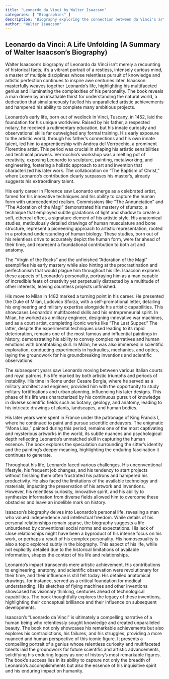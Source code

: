 ```yaml
---
title: "Leonardo da Vinci by Walter Isaacson"
categories: [ "Biographies" ]
description: "Biography exploring the connection between da Vinci's art and scientific pursuits"
author: "Walter Isaacson"
---
```

## Leonardo da Vinci: A Life Unfolding (A Summary of Walter Isaacson's Biography)

Walter Isaacson's biography of Leonardo da Vinci isn't merely a recounting of historical facts; it's a vibrant portrait of a restless, intensely curious mind, a master of multiple disciplines whose relentless pursuit of knowledge and artistic perfection continues to inspire awe centuries later.  Isaacson masterfully weaves together Leonardo's life, highlighting his multifaceted genius and illuminating the complexities of his personality.  The book reveals a man driven by an insatiable thirst for understanding the natural world, a dedication that simultaneously fuelled his unparalleled artistic achievements and hampered his ability to complete many ambitious projects.

Leonardo's early life, born out of wedlock in Vinci, Tuscany, in 1452, laid the foundation for his unique worldview. Raised by his father, a respected notary, he received a rudimentary education, but his innate curiosity and observational skills far outweighed any formal training. His early exposure to the artistic world, through his father's connections and his own innate talent, led him to apprenticeship with Andrea del Verrocchio, a prominent Florentine artist. This period was crucial in shaping his artistic sensibilities and technical prowess.  Verrocchio's workshop was a melting pot of creativity, exposing Leonardo to sculpture, painting, metalworking, and engineering, fostering a holistic approach to art and invention that characterized his later work.  The collaboration on "The Baptism of Christ," where Leonardo's contribution clearly surpasses his master's, already suggests his extraordinary talent.

His early career in Florence saw Leonardo emerge as a celebrated artist, famed for his innovative techniques and his ability to capture the human form with unprecedented realism.  Commissions like "The Annunciation" and "The Adoration of the Magi" demonstrated his mastery of sfumato, a technique that employed subtle gradations of light and shadow to create a soft, ethereal effect, a signature element of his artistic style.  His anatomical studies, meticulously detailed drawings of human musculature and bone structure, represent a pioneering approach to artistic representation, rooted in a profound understanding of human biology.  These studies, born out of his relentless drive to accurately depict the human form, were far ahead of their time, and represent a foundational contribution to both art and anatomy.

The "Virgin of the Rocks" and the unfinished "Adoration of the Magi" exemplifies his early mastery while also hinting at the procrastination and perfectionism that would plague him throughout his life.  Isaacson explores these aspects of Leonardo's personality, portraying him as a man capable of incredible feats of creativity yet perpetually distracted by a multitude of other interests, leaving countless projects unfinished.

His move to Milan in 1482 marked a turning point in his career.  He presented the Duke of Milan, Ludovico Sforza, with a self-promotional letter, detailing his engineering and military expertise alongside his artistic capabilities.  This showcases Leonardo's multifaceted skills and his entrepreneurial spirit. In Milan, he worked as a military engineer, designing innovative war machines, and as a court artist, completing iconic works like "The Last Supper."  The latter, despite the experimental techniques used leading to its rapid deterioration, remains one of the most famous and influential paintings in history, demonstrating his ability to convey complex narratives and human emotions with breathtaking skill.  In Milan, he was also immersed in scientific exploration, conducting experiments in hydraulics, mechanics, and optics, laying the groundwork for his groundbreaking inventions and scientific observations.

The subsequent years saw Leonardo moving between various Italian courts and royal patrons, his life marked by both artistic triumphs and periods of instability.  His time in Rome under Cesare Borgia, where he served as a military architect and engineer, provided him with the opportunity to study military fortifications and urban planning, influencing his later designs.  This phase of his life was characterized by his continuous pursuit of knowledge in diverse scientific fields such as botany, geology, and anatomy, leading to his intricate drawings of plants, landscapes, and human bodies.

His later years were spent in France under the patronage of King Francis I, where he continued to paint and pursue scientific endeavors.  The enigmatic "Mona Lisa," painted during this period, remains one of the most captivating and mysterious artworks in the world, its subtle nuances and psychological depth reflecting Leonardo's unmatched skill in capturing the human essence.  The book explores the speculation surrounding the sitter’s identity and the painting’s deeper meaning, highlighting the enduring fascination it continues to generate.

Throughout his life, Leonardo faced various challenges. His unconventional lifestyle, his frequent job changes, and his tendency to start projects without finishing them often frustrated his patrons and hampered his productivity. He also faced the limitations of the available technology and materials, impacting the preservation of his artwork and inventions. However, his relentless curiosity, innovative spirit, and his ability to synthesize information from diverse fields allowed him to overcome these obstacles and leave an indelible mark on history.

Isaacson's biography delves into Leonardo's personal life, revealing a man who valued independence and intellectual freedom.  While details of his personal relationships remain sparse, the biography suggests a life unburdened by conventional social norms and expectations.  His lack of close relationships might have been a byproduct of his intense focus on his work, or perhaps a result of his complex personality. His homosexuality is also a topic explored subtly in the biography. This aspect of his life, while not explicitly detailed due to the historical limitations of available information, shapes the context of his life and relationships.

Leonardo’s impact transcends mere artistic achievement.  His contributions to engineering, anatomy, and scientific observation were revolutionary for their time, and their influence is still felt today. His detailed anatomical drawings, for instance, served as a critical foundation for medical understanding.  His sketches of flying machines and other inventions showcased his visionary thinking, centuries ahead of technological capabilities.  The book thoughtfully explores the legacy of these inventions, highlighting their conceptual brilliance and their influence on subsequent developments.

Isaacson's "Leonardo da Vinci" is ultimately a compelling narrative of a human being who relentlessly sought knowledge and created unparalleled beauty. The book not only showcases his remarkable achievements but also explores his contradictions, his failures, and his struggles, providing a more nuanced and human perspective of this iconic figure.  It presents a compelling portrait of a genius whose relentless curiosity and multifaceted talents laid the groundwork for future scientific and artistic advancements, solidifying his enduring legacy as one of history's most remarkable figures.  The book's success lies in its ability to capture not only the breadth of Leonardo's accomplishments but also the essence of his inquisitive spirit and his enduring impact on humanity.


